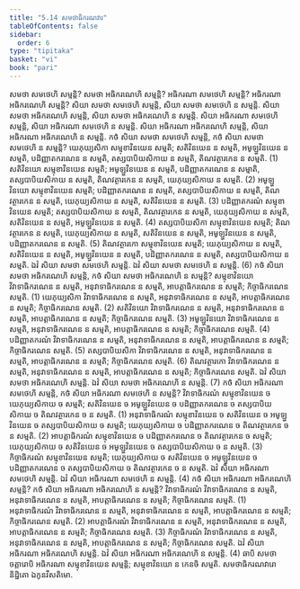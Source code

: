 ```yaml
---
title: "5.14 សមថាធិករណវារ"
tableOfContents: false
sidebar:
  order: 6
type: "tipitaka"
basket: "vi"
book: "pari"
---
```



<DynamicBreadcrumb />

<Division number="309" book="pari">

<Paragraph number="1363" book="pari">
សមថា សមថេហិ សម្មន្តិ? សមថា អធិករណេហិ សម្មន្តិ? អធិករណា សមថេហិ សម្មន្តិ? អធិករណា អធិករណេហិ សម្មន្តិ?
</Paragraph>

<Paragraph number="1364" book="pari">
សិយា សមថា សមថេហិ សម្មន្តិ, សិយា សមថា សមថេហិ ន សម្មន្តិ. សិយា សមថា អធិករណេហិ សម្មន្តិ, សិយា សមថា អធិករណេហិ ន សម្មន្តិ. សិយា អធិករណា សមថេហិ សម្មន្តិ, សិយា អធិករណា សមថេហិ ន សម្មន្តិ. សិយា អធិករណា អធិករណេហិ សម្មន្តិ, សិយា អធិករណា អធិករណេហិ ន សម្មន្តិ.
</Paragraph>

</Division>
<Division number="310" book="pari">

<Paragraph number="1365" book="pari">
កថំ សិយា សមថា សមថេហិ សម្មន្តិ, កថំ សិយា សមថា សមថេហិ ន សម្មន្តិ? យេភុយ្យសិកា សម្មុខាវិនយេន សម្មតិ; សតិវិនយេន ន សម្មតិ, អមូឡ្ហវិនយេន ន សម្មតិ, បដិញ្ញាតករណេន ន សម្មតិ, តស្សបាបិយសិកាយ ន សម្មតិ, តិណវត្ថារកេន ន សម្មតិ. (1)
</Paragraph>

<Paragraph number="1366" book="pari">
សតិវិនយោ សម្មុខាវិនយេន សម្មតិ; អមូឡ្ហវិនយេន ន សម្មតិ, បដិញ្ញាតករណេន ន សម្មាតិ, តស្សបាបិយសិកាយ ន សម្មតិ, តិណវត្ថារកេន ន សម្មតិ, យេភុយ្យសិកាយ ន សម្មតិ. (2)
</Paragraph>

<Paragraph number="1367" book="pari">
អមូឡ្ហវិនយោ សម្មុខាវិនយេន សម្មតិ; បដិញ្ញាតករណេន ន សម្មតិ, តស្សបាបិយសិកាយ ន សម្មតិ, តិណវត្ថារកេន ន សម្មតិ, យេភុយ្យសិកាយ ន សម្មតិ, សតិវិនយេន ន សម្មតិ. (3)
</Paragraph>

<Paragraph number="1368" book="pari">
បដិញ្ញាតករណំ សម្មុខាវិនយេន សម្មតិ; តស្សបាបិយសិកាយ ន សម្មតិ, តិណវត្ថារកេន ន សម្មតិ, យេភុយ្យសិកាយ ន សម្មតិ, សតិវិនយេន ន សម្មតិ, អមូឡ្ហវិនយេន ន សម្មតិ. (4)
</Paragraph>

<Paragraph number="1369" book="pari">
តស្សបាបិយសិកា សម្មុខាវិនយេន សម្មតិ; តិណវត្ថារកេន ន សម្មតិ, យេភុយ្យសិកាយ ន សម្មតិ, សតិវិនយេន ន សម្មតិ, អមូឡ្ហវិនយេន ន សម្មតិ, បដិញ្ញាតករណេន ន សម្មតិ. (5)
</Paragraph>

<Paragraph number="1370" book="pari">
តិណវត្ថារកោ សម្មុខាវិនយេន សម្មតិ; យេភុយ្យសិកាយ ន សម្មតិ, សតិវិនយេន ន សម្មតិ, អមូឡ្ហវិនយេន ន សម្មតិ, បដិញ្ញាតករណេន ន សម្មតិ, តស្សបាបិយសិកាយ ន សម្មតិ. ឯវំ សិយា សមថា សមថេហិ សម្មន្តិ. ឯវំ សិយា សមថា សមថេហិ ន សម្មន្តិ. (6)
</Paragraph>

</Division>
<Division number="311" book="pari">

<Paragraph number="1371" book="pari">
កថំ សិយា សមថា អធិករណេហិ សម្មន្តិ, កថំ សិយា សមថា អធិករណេហិ ន សម្មន្តិ? សម្មុខាវិនយោ វិវាទាធិករណេន ន សម្មតិ, អនុវាទាធិករណេន ន សម្មតិ, អាបត្តាធិករណេន ន សម្មតិ; កិច្ចាធិករណេន សម្មតិ. (1)
</Paragraph>

<Paragraph number="1372" book="pari">
យេភុយ្យសិកា វិវាទាធិករណេន ន សម្មតិ, អនុវាទាធិករណេន ន សម្មតិ, អាបត្តាធិករណេន ន សម្មតិ; កិច្ចាធិករណេន សម្មតិ. (2)
</Paragraph>

<Paragraph number="1373" book="pari">
សតិវិនយោ វិវាទាធិករណេន ន សម្មតិ, អនុវាទាធិករណេន ន សម្មតិ, អាបត្តាធិករណេន ន សម្មតិ; កិច្ចាធិករណេន សម្មតិ. (3)
</Paragraph>

<Paragraph number="1374" book="pari">
អមូឡ្ហវិនយោ វិវាទាធិករណេន ន សម្មតិ, អនុវាទាធិករណេន ន សម្មតិ, អាបត្តាធិករណេន ន សម្មតិ; កិច្ចាធិករណេន សម្មតិ. (4)
</Paragraph>

<Paragraph number="1375" book="pari">
បដិញ្ញាតករណំ វិវាទាធិករណេន ន សម្មតិ, អនុវាទាធិករណេន ន សម្មតិ, អាបត្តាធិករណេន ន សម្មតិ; កិច្ចាធិករណេន សម្មតិ. (5)
</Paragraph>

<Paragraph number="1376" book="pari">
តស្សបាបិយសិកា វិវាទាធិករណេន ន សម្មតិ, អនុវាទាធិករណេន ន សម្មតិ, អាបត្តាធិករណេន ន សម្មតិ; កិច្ចាធិករណេន សម្មតិ. (6)
</Paragraph>

<Paragraph number="1377" book="pari">
តិណវត្ថារកោ វិវាទាធិករណេន ន សម្មតិ, អនុវាទាធិករណេន ន សម្មតិ, អាបត្តាធិករណេន ន សម្មតិ; កិច្ចាធិករណេន សម្មតិ. ឯវំ សិយា សមថា អធិករណេហិ សម្មន្តិ. ឯវំ សិយា សមថា អធិករណេហិ ន សម្មន្តិ. (7)
</Paragraph>

</Division>
<Division number="312" book="pari">

<Paragraph number="1378" book="pari">
កថំ សិយា អធិករណា សមថេហិ សម្មន្តិ, កថំ សិយា អធិករណា សមថេហិ ន សម្មន្តិ? វិវាទាធិករណំ សម្មុខាវិនយេន ច យេភុយ្យសិកាយ ច សម្មតិ; សតិវិនយេន ច អមូឡ្ហវិនយេន ច បដិញ្ញាតករណេន ច តស្សបាបិយសិកាយ ច តិណវត្ថារកេន ច ន សម្មតិ. (1)
</Paragraph>

<Paragraph number="1379" book="pari">
អនុវាទាធិករណំ សម្មុខាវិនយេន ច សតិវិនយេន ច អមូឡ្ហវិនយេន ច តស្សបាបិយសិកាយ ច សម្មតិ; យេភុយ្យសិកាយ ច បដិញ្ញាតករណេន ច តិណវត្ថារកេន ច ន សម្មតិ. (2)
</Paragraph>

<Paragraph number="1380" book="pari">
អាបត្តាធិករណំ សម្មុខាវិនយេន ច បដិញ្ញាតករណេន ច តិណវត្ថារកេន ច សម្មតិ; យេភុយ្យសិកាយ ច សតិវិនយេន ច អមូឡ្ហវិនយេន ច តស្សបាបិយសិកាយ ច ន សម្មតិ. (3)
</Paragraph>

<Paragraph number="1381" book="pari">
កិច្ចាធិករណំ សម្មុខាវិនយេន សម្មតិ; យេភុយ្យសិកាយ ច សតិវិនយេន ច អមូឡ្ហវិនយេន ច បដិញ្ញាតករណេន ច តស្សបាបិយសិកាយ ច តិណវត្ថារកេន ច ន សម្មតិ. ឯវំ សិយា អធិករណា សមថេហិ សម្មន្តិ. ឯវំ សិយា អធិករណា សមថេហិ ន សម្មន្តិ. (4)
</Paragraph>

</Division>
<Division number="313" book="pari">

<Paragraph number="1382" book="pari">
កថំ សិយា អធិករណា អធិករណេហិ សម្មន្តិ? កថំ សិយា អធិករណា អធិករណេហិ ន សម្មន្តិ? វិវាទាធិករណំ វិវាទាធិករណេន ន សម្មតិ, អនុវាទាធិករណេន ន សម្មតិ, អាបត្តាធិករណេន ន សម្មតិ; កិច្ចាធិករណេន សម្មតិ. (1)
</Paragraph>

<Paragraph number="1383" book="pari">
អនុវាទាធិករណំ វិវាទាធិករណេន ន សម្មតិ, អនុវាទាធិករណេន ន សម្មតិ, អាបត្តាធិករណេន ន សម្មតិ; កិច្ចាធិករណេន សម្មតិ. (2)
</Paragraph>

<Paragraph number="1384" book="pari">
អាបត្តាធិករណំ វិវាទាធិករណេន ន សម្មតិ, អនុវាទាធិករណេន ន សម្មតិ, អាបត្តាធិករណេន ន សម្មតិ; កិច្ចាធិករណេន សម្មតិ. (3)
</Paragraph>

<Paragraph number="1385" book="pari">
កិច្ចាធិករណំ វិវាទាធិករណេន ន សម្មតិ, អនុវាទាធិករណេន ន សម្មតិ, អាបត្តាធិករណេន ន សម្មតិ; កិច្ចាធិករណេន សម្មតិ. ឯវំ សិយា អធិករណា អធិករណេហិ សម្មន្តិ. ឯវំ សិយា អធិករណា អធិករណេហិ ន សម្មន្តិ. (4)
</Paragraph>

<Paragraph number="1386" book="pari">
ឆាបិ សមថា ចត្តារោបិ អធិករណា សម្មុខាវិនយេន សម្មន្តិ; សម្មុខាវិនយោ ន កេនចិ សម្មតិ.

</Paragraph>
</Division>

<Paragraph number="1387" type="center" book="pari">
សមថាធិករណវារោ និដ្ឋិតោ ឯកូនវីសតិមោ.
</Paragraph>